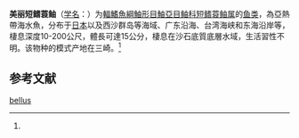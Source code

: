 {{Speciesbox
| name = 美丽短鳍蓑鲉
| status = NE
| status_system = IUCN3.1
| image = 
| genus = Dendrochirus
| species = bellus
| authority = (Jordan et Hubbs, 1925)<ref name='id8483'>{{cite web| url =http://www.bioinfo.cn/db05/BjdwSpecies.php?action=view&id=8483| title =美丽短鳍蓑鲉| work =《中国动物物种编目数据库》| publisher =中国科学院微生物研究所| author =中国科学院动物研究所| accessdate =2009-04-16| deadurl =yes| archiveurl =https://web.archive.org/web/20160305095506/http://www.bioinfo.cn/db05/BjdwSpecies.php?action=view&id=8483| archivedate =2016-03-05}}</ref>
| synonyms = *''Brachirus bellus ,Jordan & Hubbs, 1925''
}}

'''美丽短鳍蓑鲉'''（[[学名|学名]]：{{lang|la|''Dendrochirus bellus''}}）为[[輻鰭魚綱|輻鰭魚綱]][[鮋形目|鮋形目]][[鮋亞目|鮋亞目]][[鲉科|鲉科]][[短鳍蓑鲉属|短鳍蓑鲉属]]的[[鱼类|鱼类]]，為亞熱帶海水魚，分布于[[日本|日本]]以及西沙群岛等海域、广东沿海、台湾海峡和东海沿岸等，棲息深度10-200公尺，體長可達15公分，棲息在沙石底質底層水域，生活習性不明。该物种的模式产地在三崎。<ref name='id8483'/>

== 参考文献 ==
{{reflist}}

{{Wikispecies|Dendrochirus bellus}}
{{Taxonbar|from=Q1960872}}

[[Category:短鳍蓑鲉属|bellus]]


{{鮋形目小作品}}